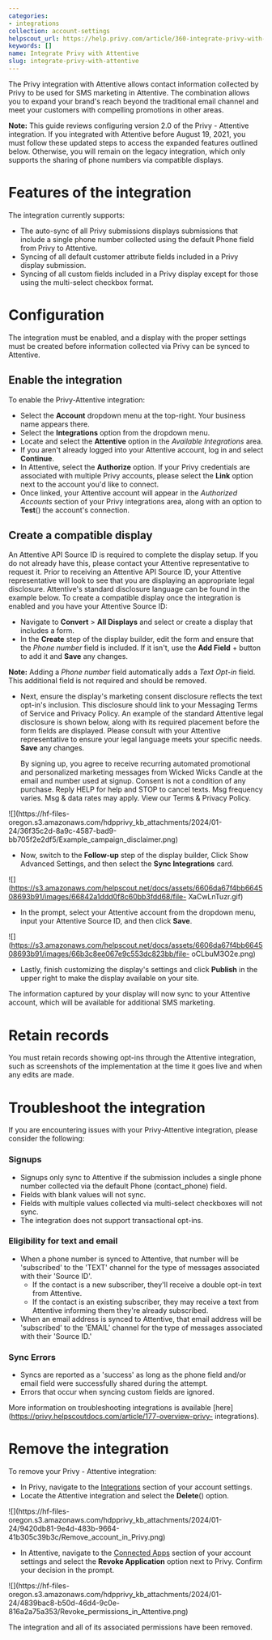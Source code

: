 ```yaml
---
categories:
- integrations
collection: account-settings
helpscout_url: https://help.privy.com/article/360-integrate-privy-with-attentive
keywords: []
name: Integrate Privy with Attentive
slug: integrate-privy-with-attentive
---
```

The Privy integration with Attentive allows contact information collected by
Privy to be used for SMS marketing in Attentive. The combination allows you to
expand your brand's reach beyond the traditional email channel and meet your
customers with compelling promotions in other areas.

**Note:** This guide reviews configuring version 2.0 of the Privy - Attentive
integration. If you integrated with Attentive before August 19, 2021, you must
follow these updated steps to access the expanded features outlined below.
Otherwise, you will remain on the legacy integration, which only supports the
sharing of phone numbers via compatible displays.

# Features of the integration

The integration currently supports:

  * The auto-sync of all Privy submissions displays submissions that include a single phone number collected using the default Phone field from Privy to Attentive. 
  * Syncing of all default customer attribute fields included in a Privy display submission.
  * Syncing of all custom fields included in a Privy display except for those using the multi-select checkbox format. 

# Configuration

The integration must be enabled, and a display with the proper settings must
be created before information collected via Privy can be synced to Attentive.

## Enable the integration

To enable the Privy-Attentive integration:

  * Select the **Account** dropdown menu at the top-right. Your business name appears there. 
  * Select the **Integrations** option from the dropdown menu. 
  * Locate and select the **Attentive** option in the _Available Integrations_ area. 
  * If you aren't already logged into your Attentive account, log in and select **Continue**. 
  * In Attentive, select the **Authorize** option. If your Privy credentials are associated with multiple Privy accounts, please select the **Link** option next to the account you'd like to connect. 
  * Once linked, your Attentive account will appear in the _Authorized Accounts_ section of your Privy integrations area, along with an option to **Test**() the account's connection. 

## Create a compatible display

An Attentive API Source ID is required to complete the display setup. If you
do not already have this, please contact your Attentive representative to
request it. Prior to receiving an Attentive API Source ID, your Attentive
representative will look to see that you are displaying an appropriate legal
disclosure. Attentive's standard disclosure language can be found in the
example below. To create a compatible display once the integration is enabled
and you have your Attentive Source ID:

  * Navigate to **Convert** > **All Displays** and select or create a display that includes a form. 
  * In the **Create** step of the display builder, edit the form and ensure that the _Phone number_ field is included. If it isn't, use the **Add Field** \+ button to add it and **Save** any changes. 

**Note:** Adding a _Phone number_ field automatically adds a _Text Opt-in_
field. This additional field is not required and should be removed.

  * Next, ensure the display's marketing consent disclosure reflects the text opt-in's inclusion. This disclosure should link to your Messaging Terms of Service and Privacy Policy. An example of the standard Attentive legal disclosure is shown below, along with its required placement before the form fields are displayed. Please consult with your Attentive representative to ensure your legal language meets your specific needs. **Save** any changes. 

    
    
    By signing up, you agree to receive recurring automated promotional and personalized marketing messages from Wicked Wicks Candle at the email and number used at signup. Consent is not a condition of any purchase. Reply HELP for help and STOP to cancel texts. Msg frequency varies. Msg & data rates may apply. View our Terms & Privacy Policy.
    

![](https://hf-files-
oregon.s3.amazonaws.com/hdpprivy_kb_attachments/2024/01-24/36f35c2d-8a9c-4587-bad9-bb705f2e2df5/Example_campaign_disclaimer.png)

  * Now, switch to the **Follow-up** step of the display builder, Click Show Advanced Settings, and then select the **Sync Integrations** card. 

![](https://s3.amazonaws.com/helpscout.net/docs/assets/6606da67f4bb664508693b91/images/66842a1ddd0f8c60bb3fdd68/file-
XaCwLnTuzr.gif)

  * In the prompt, select your Attentive account from the dropdown menu, input your Attentive Source ID, and then click **Save**. 

![](https://s3.amazonaws.com/helpscout.net/docs/assets/6606da67f4bb664508693b91/images/66b3c8ee067e9c553dc823bb/file-
oCLbuM3O2e.png)

  * Lastly, finish customizing the display's settings and click **Publish** in the upper right to make the display available on your site. 

The information captured by your display will now sync to your Attentive
account, which will be available for additional SMS marketing.

# Retain records

You must retain records showing opt-ins through the Attentive integration,
such as screenshots of the implementation at the time it goes live and when
any edits are made.

# Troubleshoot the integration

If you are encountering issues with your Privy-Attentive integration, please
consider the following:

### Signups

  * Signups only sync to Attentive if the submission includes a single phone number collected via the default Phone (contact_phone) field. 
  * Fields with blank values will not sync.
  * Fields with multiple values collected via multi-select checkboxes will not sync. 
  * The integration does not support transactional opt-ins.

### Eligibility for text and email

  * When a phone number is synced to Attentive, that number will be 'subscribed' to the 'TEXT' channel for the type of messages associated with their 'Source ID'.
    * If the contact is a new subscriber, they'll receive a double opt-in text from Attentive.
    * If the contact is an existing subscriber, they may receive a text from Attentive informing them they're already subscribed.
  * When an email address is synced to Attentive, that email address will be 'subscribed' to the 'EMAIL' channel for the type of messages associated with their 'Source ID.'

### Sync Errors

  * Syncs are reported as a 'success' as long as the phone field and/or email field were successfully shared during the attempt. 
  * Errors that occur when syncing custom fields are ignored.

More information on troubleshooting integrations is available
[here](https://privy.helpscoutdocs.com/article/177-overview-privy-
integrations).

# Remove the integration

To remove your Privy - Attentive integration:

  * In Privy, navigate to the [Integrations](https://dashboard.privy.com/settings/accounts) section of your account settings. 
  * Locate the Attentive integration and select the **Delete**() option.

![](https://hf-files-
oregon.s3.amazonaws.com/hdpprivy_kb_attachments/2024/01-24/9420db81-9e4d-483b-9664-41b305c39b3c/Remove_account_in_Privy.png)

  * In Attentive, navigate to the [Connected Apps](https://ui.attentivemobile.com/settings/connected-apps) section of your account settings and select the **Revoke Application** option next to Privy. Confirm your decision in the prompt. 

![](https://hf-files-
oregon.s3.amazonaws.com/hdpprivy_kb_attachments/2024/01-24/4839bac8-b50d-46d4-9c0e-816a2a75a353/Revoke_permissions_in_Attentive.png)

The integration and all of its associated permissions have been removed.

